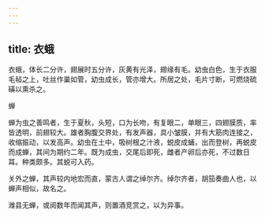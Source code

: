 ```yaml
---
---
---
```

title: 衣蛾
---



衣蛾，体长二分许，翅展时五分许，灰黄有光泽，翅缘有毛。幼虫白色，生于衣服毛毡之上，吐丝作巢如管，幼虫成长，管亦增大。所居之处，毛片寸断，可燃烧硫磺以熏杀之。

蝉

蝉为虫之善鸣者，生于夏秋，头短，口为长吻，有复眼二，单眼三，四翅膜质，率皆透明，前翅较大。雄者胸腹交界处，有发声器，具小皱膜，并有大筋肉连接之，收缩振动，以发高声。幼虫在土中，吸树根之汁液，蜕皮成蛹，出而登树，再蜕皮而成蝉，其间为期约二年。既为成虫，交尾后即死，雌者产卵后亦死，不过数日耳。种类颇多。其蜕可入药。

关外之蝉，其声较内地宏而直，蒙古人谓之绰尔齐。绰尔齐者，胡笳奏曲人也，以蝉声相似，故名之。

潍县无蝉，或阅数年而闻其声，则置酒竞赏之，以为异事。